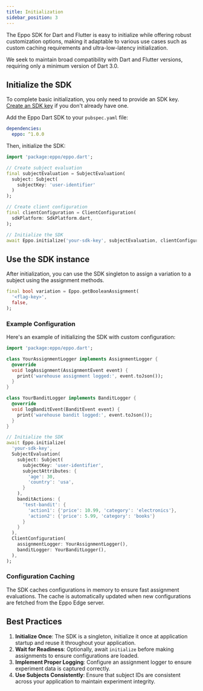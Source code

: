 ```yaml
---
title: Initialization
sidebar_position: 3
---
```


The Eppo SDK for Dart and Flutter is easy to initialize while offering robust customization options, 
making it adaptable to various use cases such as custom caching requirements and ultra-low-latency initialization.

We seek to maintain broad compatibility with Dart and Flutter versions, 
requiring only a minimum version of Dart 3.0.

## Initialize the SDK

To complete basic initialization, you only need to provide an SDK key. [Create an SDK key](/sdks/sdk-keys) if you don't already have one.

Add the Eppo Dart SDK to your `pubspec.yaml` file:

```yaml
dependencies:
  eppo: ^1.0.0
```

Then, initialize the SDK:

```dart
import 'package:eppo/eppo.dart';

// Create subject evaluation
final subjectEvaluation = SubjectEvaluation(
  subject: Subject(
    subjectKey: 'user-identifier'
  )
);

// Create client configuration
final clientConfiguration = ClientConfiguration(
  sdkPlatform: SdkPlatform.dart,
);

// Initialize the SDK
await Eppo.initialize('your-sdk-key', subjectEvaluation, clientConfiguration);
```

## Use the SDK instance

After initialization, you can use the SDK singleton to assign a variation to a subject using the assignment methods.

```dart
final bool variation = Eppo.getBooleanAssignment(
  '<flag-key>',
  false,
);
```

### Example Configuration

Here's an example of initializing the SDK with custom configuration:

```dart
import 'package:eppo/eppo.dart';

class YourAssignmentLogger implements AssignmentLogger {
  @override
  void logAssignment(AssignmentEvent event) {
    print('warehouse assignment logged:', event.toJson());
  }
}

class YourBanditLogger implements BanditLogger {
  @override
  void logBanditEvent(BanditEvent event) {
    print('warehouse bandit logged:', event.toJson());
  }
}

// Initialize the SDK
await Eppo.initialize(
  'your-sdk-key',
  SubjectEvaluation(
    subject: Subject(
      subjectKey: 'user-identifier',
      subjectAttributes: {
        'age': 30,
        'country': 'usa',
      }
    ),
    banditActions: {
      'test-bandit': {
        'action1': {'price': 10.99, 'category': 'electronics'},
        'action2': {'price': 5.99, 'category': 'books'}
      }
    }
  ),
  ClientConfiguration(
    assignmentLogger: YourAssignmentLogger(),
    banditLogger: YourBanditLogger(),
  ),
);
```

### Configuration Caching

The SDK caches configurations in memory to ensure fast assignment evaluations. The cache is automatically updated when new configurations are fetched from the Eppo Edge server.

## Best Practices

1. **Initialize Once**: The SDK is a singleton, initialize it once at application startup and reuse it throughout your application.
2. **Wait for Readiness**: Optionally, await `initialize` before making assignments to ensure configurations are loaded.
3. **Implement Proper Logging**: Configure an assignment logger to ensure experiment data is captured correctly.
4. **Use Subjects Consistently**: Ensure that subject IDs are consistent across your application to maintain experiment integrity.
